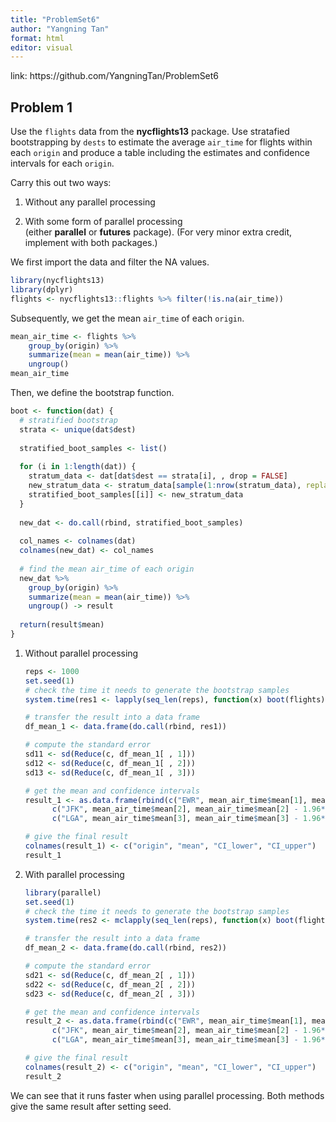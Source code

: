 ```yaml
---
title: "ProblemSet6"
author: "Yangning Tan"
format: html
editor: visual
---
```


link: https://github.com/YangningTan/ProblemSet6

## Problem 1

Use the `flights` data from the **nycflights13** package. Use stratafied bootstrapping by `dests` to estimate the average `air_time` for flights within each `origin` and produce a table including the estimates and confidence intervals for each `origin`.

Carry this out two ways:

1.  Without any parallel processing

2.  With some form of parallel processing (either **parallel** or **futures** package). (For very minor extra credit, implement with both packages.)

We first import the data and filter the NA values.

```r
library(nycflights13)
library(dplyr)
flights <- nycflights13::flights %>% filter(!is.na(air_time))
```

Subsequently, we get the mean `air_time` of each `origin`.

```r
mean_air_time <- flights %>% 
    group_by(origin) %>% 
    summarize(mean = mean(air_time)) %>% 
    ungroup()
mean_air_time
```

Then, we define the bootstrap function.

```r
boot <- function(dat) {
  # stratified bootstrap
  strata <- unique(dat$dest)
  
  stratified_boot_samples <- list()
  
  for (i in 1:length(dat)) {
    stratum_data <- dat[dat$dest == strata[i], , drop = FALSE]
    new_stratum_data <- stratum_data[sample(1:nrow(stratum_data), replace = TRUE), ]
    stratified_boot_samples[[i]] <- new_stratum_data
  }
  
  new_dat <- do.call(rbind, stratified_boot_samples)
  
  col_names <- colnames(dat) 
  colnames(new_dat) <- col_names
  
  # find the mean air_time of each origin
  new_dat %>% 
    group_by(origin) %>% 
    summarize(mean = mean(air_time)) %>% 
    ungroup() -> result
  
  return(result$mean)
}
```

1.  Without parallel processing

    ```r
    reps <- 1000
    set.seed(1)
    # check the time it needs to generate the bootstrap samples
    system.time(res1 <- lapply(seq_len(reps), function(x) boot(flights)))

    # transfer the result into a data frame
    df_mean_1 <- data.frame(do.call(rbind, res1))

    # compute the standard error
    sd11 <- sd(Reduce(c, df_mean_1[ , 1]))
    sd12 <- sd(Reduce(c, df_mean_1[ , 2]))
    sd13 <- sd(Reduce(c, df_mean_1[ , 3]))

    # get the mean and confidence intervals
    result_1 <- as.data.frame(rbind(c("EWR", mean_air_time$mean[1], mean_air_time$mean[1] - 1.96*sd11, mean_air_time$mean[1] + 1.96*sd11),
          c("JFK", mean_air_time$mean[2], mean_air_time$mean[2] - 1.96*sd12, mean_air_time$mean[2] + 1.96*sd12),
          c("LGA", mean_air_time$mean[3], mean_air_time$mean[3] - 1.96*sd13, mean_air_time$mean[3] + 1.96*sd13)))

    # give the final result
    colnames(result_1) <- c("origin", "mean", "CI_lower", "CI_upper")
    result_1
    ```

2.  With parallel processing

    ```r
    library(parallel)
    set.seed(1)
    # check the time it needs to generate the bootstrap samples
    system.time(res2 <- mclapply(seq_len(reps), function(x) boot(flights)))

    # transfer the result into a data frame
    df_mean_2 <- data.frame(do.call(rbind, res2))

    # compute the standard error
    sd21 <- sd(Reduce(c, df_mean_2[ , 1]))
    sd22 <- sd(Reduce(c, df_mean_2[ , 2]))
    sd23 <- sd(Reduce(c, df_mean_2[ , 3]))

    # get the mean and confidence intervals
    result_2 <- as.data.frame(rbind(c("EWR", mean_air_time$mean[1], mean_air_time$mean[1] - 1.96*sd21, mean_air_time$mean[1] + 1.96*sd21),
          c("JFK", mean_air_time$mean[2], mean_air_time$mean[2] - 1.96*sd22, mean_air_time$mean[2] + 1.96*sd22),
          c("LGA", mean_air_time$mean[3], mean_air_time$mean[3] - 1.96*sd23, mean_air_time$mean[3] + 1.96*sd23)))

    # give the final result
    colnames(result_2) <- c("origin", "mean", "CI_lower", "CI_upper")
    result_2
    ```

We can see that it runs faster when using parallel processing. Both methods give the same result after setting seed.
